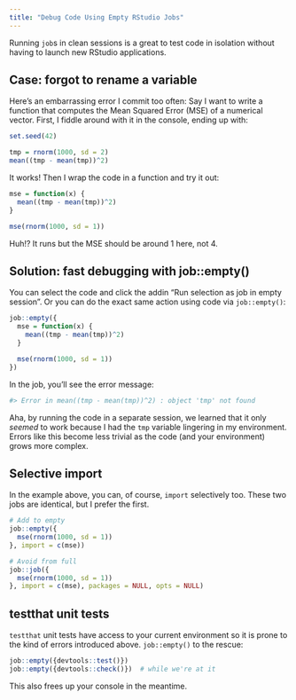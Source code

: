 ```yaml
---
title: "Debug Code Using Empty RStudio Jobs"
---
```


Running `job`s in clean sessions is a great to test code in isolation without having to launch new RStudio applications.


## Case: forgot to rename a variable
Here's an embarrassing error I commit too often: Say I want to write a function that computes the Mean Squared Error (MSE) of a numerical vector. First, I fiddle around with it in the console, ending up with:
```r
set.seed(42)
```


```r
tmp = rnorm(1000, sd = 2)
mean((tmp - mean(tmp))^2)
```

It works! Then I wrap the code in a function and try it out:

```r
mse = function(x) {
  mean((tmp - mean(tmp))^2)
}

mse(rnorm(1000, sd = 1))
```

Huh!? It runs but the MSE should be around 1 here, not 4. 


## Solution: fast debugging with job::empty()
You can select the code and click the addin "Run selection as job in empty session". Or you can do the exact same action using code via `job::empty()`:

```r
job::empty({
  mse = function(x) {
    mean((tmp - mean(tmp))^2)
  }

  mse(rnorm(1000, sd = 1))
})
```

In the job, you'll see the error message:

```r
#> Error in mean((tmp - mean(tmp))^2) : object 'tmp' not found 
```

Aha, by running the code in a separate session, we learned that it only *seemed* to work because I had the `tmp` variable lingering in my environment. Errors like this become less trivial as the code (and your environment) grows more complex.


## Selective import
In the example above, you can, of course, `import` selectively too. These two jobs are identical, but I prefer the first.

```r
# Add to empty
job::empty({
  mse(rnorm(1000, sd = 1))
}, import = c(mse))

# Avoid from full
job::job({
  mse(rnorm(1000, sd = 1))
}, import = c(mse), packages = NULL, opts = NULL)
```



## testthat unit tests
`testthat` unit tests have access to your current environment so it is prone to the kind of errors introduced above. `job::empty()` to the rescue:

```r
job::empty({devtools::test()})
job::empty({devtools::check()})  # while we're at it
```

This also frees up your console in the meantime.
